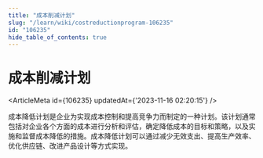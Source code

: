 ```yaml
---
title: "成本削减计划"
slug: "/learn/wiki/costreductionprogram-106235"
id: "106235"
hide_table_of_contents: true
---
```



# 成本削减计划

<ArticleMeta id={106235} updatedAt={'2023-11-16 02:20:15'} />
<div className='border-solid border-b border-t-0 my-4 border-[var(--ifm-color-gray-300)]' />

成本降低计划是企业为实现成本控制和提高竞争力而制定的一种计划。该计划通常包括对企业各个方面的成本进行分析和评估，确定降低成本的目标和策略，以及实施和监督成本降低的措施。成本降低计划可以通过减少无效支出、提高生产效率、优化供应链、改进产品设计等方式实现。
